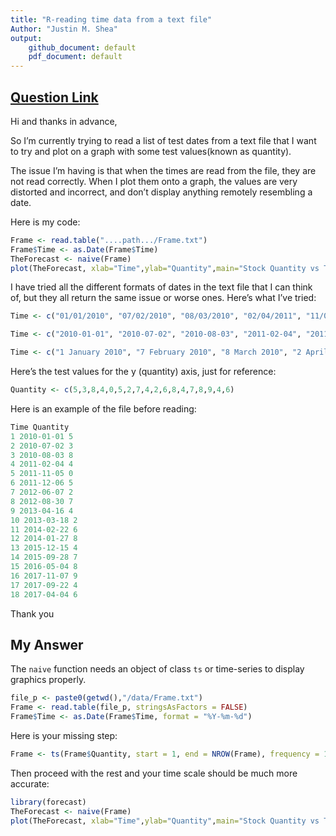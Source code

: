 ```yaml
---
title: "R-reading time data from a text file"
Author: "Justin M. Shea"
output: 
    github_document: default
    pdf_document: default
---
```


## [Question Link](https://stackoverflow.com/questions/45537853/r-reading-time-data-from-a-text-file/45538058#45538058)

Hi and thanks in advance,

So I'm currently trying to read a list of test dates from a text file that I want to try and plot on a graph with some test values(known as quantity).

The issue I'm having is that when the times are read from the file, they are not read correctly. When I plot them onto a graph, the values are very distorted and incorrect, and don't display anything remotely resembling a date.

Here is my code:

```r
Frame <- read.table("....path.../Frame.txt")
Frame$Time <- as.Date(Frame$Time)
TheForecast <- naive(Frame)
plot(TheForecast, xlab="Time",ylab="Quantity",main="Stock Quantity vs Time",type='l')
```

I have tried all the different formats of dates in the text file that I can think of, but they all return the same issue or worse ones. Here's what I've tried:

```r
Time <- c("01/01/2010", "07/02/2010", "08/03/2010", "02/04/2011", "11/05/2011", "12/06/2011", "06/07/2012", "08/30/2012", "04/16/2013", "03/18/2013", "02/22/2014", "01/27/2014", "12/15/2015", "09/28/2015", "05/04/2016", "11/07/2017", "09/22/2017", "04/04/2017")

Time <- c("2010-01-01", "2010-07-02", "2010-08-03", "2011-02-04", "2011-11-05", "2011-12-06", "2012-06-07", "2012-08-30", "2013-04-16", "2013-03-18", "2014-02-22", "2014-01-27", "2015-12-15", "2015-09-28", "2016-05-04", "2017-11-07", "2017-09-22", "2017-04-04")

Time <- c("1 January 2010", "7 February 2010", "8 March 2010", "2 April 2011", "11 May 2011", "12 June 2011", "6 July 2012", "30 August 2012", "16 April 2013", "18 March 2013", "22 February 2014", "27 January 2014", "15 December 2015", "28 September 2015", "4 May 2016", "7 November 2017", "22 September 2017", "4 April 2017")

```

\newpage

Here's the test values for the y (quantity) axis, just for reference:

```r
Quantity <- c(5,3,8,4,0,5,2,7,4,2,6,8,4,7,8,9,4,6)
```

Here is an example of the file before reading:

```r
Time Quantity
1 2010-01-01 5
2 2010-07-02 3
3 2010-08-03 8
4 2011-02-04 4
5 2011-11-05 0
6 2011-12-06 5
7 2012-06-07 2
8 2012-08-30 7
9 2013-04-16 4
10 2013-03-18 2
11 2014-02-22 6
12 2014-01-27 8
13 2015-12-15 4
14 2015-09-28 7
15 2016-05-04 8
16 2017-11-07 9
17 2017-09-22 4
18 2017-04-04 6
```

Thank you

\newpage

## My Answer

The `naive` function needs an object of class `ts` or time-series to display graphics properly.

```r
file_p <- paste0(getwd(),"/data/Frame.txt")
Frame <- read.table(file_p, stringsAsFactors = FALSE)
Frame$Time <- as.Date(Frame$Time, format = "%Y-%m-%d")
```

Here is your missing step:

```r
Frame <- ts(Frame$Quantity, start = 1, end = NROW(Frame), frequency = 1)
```

Then proceed with the rest and your time scale should be much more accurate:

```r
library(forecast)
TheForecast <- naive(Frame)
plot(TheForecast, xlab="Time",ylab="Quantity",main="Stock Quantity vs Time",type='l')
```


